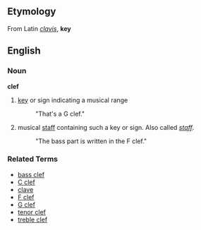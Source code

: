 ==Etymology==
From Latin ''[[clavis]]'', '''key'''

==English==
===Noun===
'''clef'''

# [[key]] or sign indicating a musical range
#: "That's a G clef."
# musical [[staff]] containing such a key or sign.  Also called ''[[staff]]''.
#: "The bass part is written in the F clef."

===Related Terms===
*[[bass clef]]
*[[C clef]]
*[[clave]]
*[[F clef]]
*[[G clef]]
*[[tenor clef]]
*[[treble clef]]